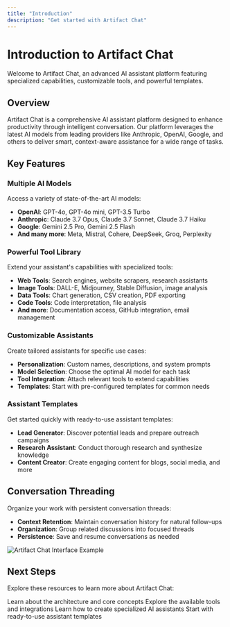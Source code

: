 ```yaml
---
title: "Introduction"
description: "Get started with Artifact Chat"
---
```


# Introduction to Artifact Chat

Welcome to Artifact Chat, an advanced AI assistant platform featuring specialized capabilities, customizable tools, and powerful templates.

## Overview

Artifact Chat is a comprehensive AI assistant platform designed to enhance productivity through intelligent conversation. Our platform leverages the latest AI models from leading providers like Anthropic, OpenAI, Google, and others to deliver smart, context-aware assistance for a wide range of tasks.

## Key Features

### Multiple AI Models

Access a variety of state-of-the-art AI models:

- **OpenAI**: GPT-4o, GPT-4o mini, GPT-3.5 Turbo
- **Anthropic**: Claude 3.7 Opus, Claude 3.7 Sonnet, Claude 3.7 Haiku
- **Google**: Gemini 2.5 Pro, Gemini 2.5 Flash
- **And many more**: Meta, Mistral, Cohere, DeepSeek, Groq, Perplexity

### Powerful Tool Library

Extend your assistant's capabilities with specialized tools:

- **Web Tools**: Search engines, website scrapers, research assistants
- **Image Tools**: DALL-E, Midjourney, Stable Diffusion, image analysis
- **Data Tools**: Chart generation, CSV creation, PDF exporting
- **Code Tools**: Code interpretation, file analysis
- **And more**: Documentation access, GitHub integration, email management

### Customizable Assistants

Create tailored assistants for specific use cases:

- **Personalization**: Custom names, descriptions, and system prompts
- **Model Selection**: Choose the optimal AI model for each task
- **Tool Integration**: Attach relevant tools to extend capabilities
- **Templates**: Start with pre-configured templates for common needs

### Assistant Templates

Get started quickly with ready-to-use assistant templates:

- **Lead Generator**: Discover potential leads and prepare outreach campaigns
- **Research Assistant**: Conduct thorough research and synthesize knowledge
- **Content Creator**: Create engaging content for blogs, social media, and more

## Conversation Threading

Organize your work with persistent conversation threads:

- **Context Retention**: Maintain conversation history for natural follow-ups
- **Organization**: Group related discussions into focused threads
- **Persistence**: Save and resume conversations as needed

<Frame>
  <img
    src="/images/chat-interface.png"
    alt="Artifact Chat Interface Example"
  />
</Frame>

## Next Steps

Explore these resources to learn more about Artifact Chat:

<CardGroup cols={2}>
  <Card title="Core Concepts" icon="lightbulb" href="/concepts/architecture">
    Learn about the architecture and core concepts
  </Card>
  <Card title="Tool Library" icon="wrench" href="/concepts/tools">
    Explore the available tools and integrations
  </Card>
  <Card
    title="Customizing Assistants"
    icon="sliders"
    href="/guides/customizing-assistants"
  >
    Learn how to create specialized AI assistants
  </Card>
  <Card title="Assistant Templates" icon="robot" href="/guides/assistants/lead-generator">
    Start with ready-to-use assistant templates
  </Card>
</CardGroup>
